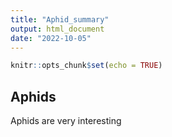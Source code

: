 ```yaml
---
title: "Aphid_summary"
output: html_document
date: "2022-10-05"
---
```


```r
knitr::opts_chunk$set(echo = TRUE)
```

## Aphids

Aphids are very interesting